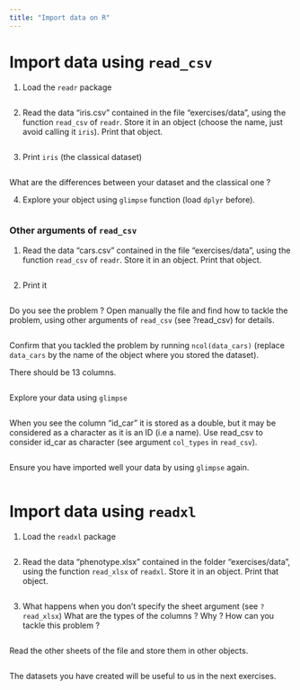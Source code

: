 ```yaml
---
title: "Import data on R"
---
```




# Import data using `read_csv`

1. Load the `readr` package

```r


```


2. Read the data "iris.csv" contained in the file "exercises/data", using the function `read_csv` of  `readr`. Store it in an object (choose the name, just avoid calling it `iris`). Print that object.


```r



```


3. Print `iris` (the classical dataset)

```r

```

What are the differences between your dataset and the classical one ? 




4. Explore your object using `glimpse` function (load `dplyr` before).


```r


```


### Other arguments of `read_csv`



1. Read the data "cars.csv" contained in the file "exercises/data", using the function `read_csv` of  `readr`. Store it in an object. Print that object.


```r

```

2. Print it

```r

```


Do you see the problem ? Open manually the file and find how to tackle the problem, using other arguments of `read_csv` (see ?read_csv) for details.


```r

```

Confirm that you tackled the problem by running `ncol(data_cars)` (replace `data_cars` by the name of the object where you stored the dataset).

There should be 13 columns.


```r

```

Explore your data using `glimpse`
```r

```

When you see the column "id_car" it is stored as a double, but it may be considered as a character as it is an ID (i.e a name). Use read_csv to consider id_car as character (see argument `col_types` in `read_csv`).


```r
```


Ensure you have imported well your data by using `glimpse` again.

```r


```


# Import data using `readxl`

1. Load the `readxl` package

```r

```


2. Read the data "phenotype.xlsx" contained in the folder "exercises/data", using the function `read_xlsx` of  `readxl`. Store it in an object. Print that object.


```r


```

3. What happens when you don't specify the sheet argument (see `?read_xlsx`)
What are the types of the columns ? Why ?
How can you tackle this problem ?

```r

```


Read the other sheets of the file and store them in other objects.

```r


```

The datasets you have created will be useful to us in the next exercises.



